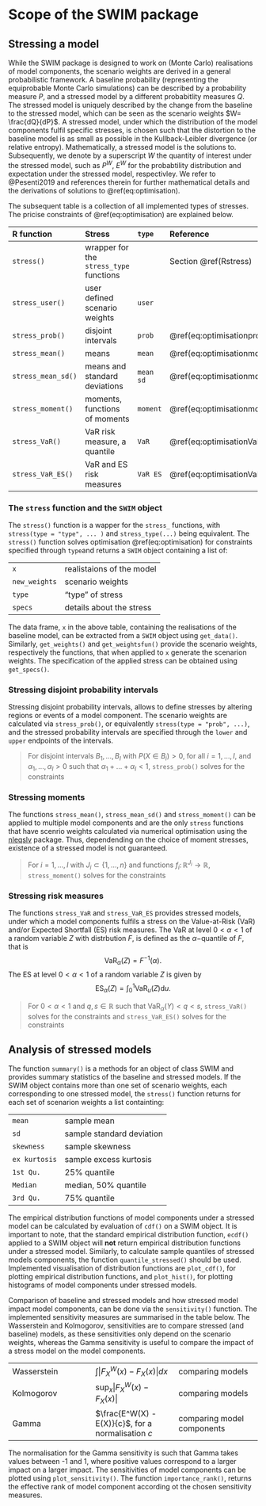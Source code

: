 
# Scope of the SWIM package {#Sec:Scope}




## Stressing a model {#Rfunctions}

While the SWIM package is designed to work on (Monte Carlo) realisations of model components, the scenario weights are derived in a general probabilistic framework. A baseline probability (representing the equiprobable Monte Carlo simulations) can be described by a probability measure $P$, and a stressed model by a different probabitlity measures $Q$. The stressed model is uniquely described by the change from the baseline to the stressed model, which can be seen as the scenario weights $W= \frac{dQ}{dP}$. A stressed model, under which the distribution of the model components fulfil specific stresses, is chosen such that the distortion to the baseline model is as small as possible in the Kullback-Leibler divergence (or relative entropy). Mathematically, a stressed model is the solutions to.
\begin{equation} 
\min_{ W } ~E(W \log (W)), \quad
\text{subject to constraints under } P^W.
(\#eq:optimisation)
\end{equation}
Subsequently, we denote by a superscript $W$ the quantity of interest under the stressed model, such as $P^W, ~ E^W$ for the probabtility distribution and expectation under the stressed model, respectivley. We refer to @Pesenti2019 and references therein for further mathematical details and the derivations of solutions to \@ref(eq:optimisation).


The subsequent table is a collection of all implemented types of stresses. The pricise constraints of \@ref(eq:optimisation) are explained below.

| R function         | Stress                                | `type`  |  Reference  
| :------------------| :------------------------------------ |:--------|:------------------ 
| `stress()`         | wrapper for the `stress_type` functions   |         | Section \@ref(Rstress)
| `stress_user()`    | user defined scenario weights         |`user`   |
| `stress_prob()`    | disjoint intervals                    |`prob`   | \@ref(eq:optimisationprob)
| `stress_mean()`    | means                                 |`mean`   | \@ref(eq:optimisationmoment)
| `stress_mean_sd()` | means and standard deviations         |`mean sd`| \@ref(eq:optimisationmoment)
| `stress_moment()`  | moments, functions of moments         |`moment` | \@ref(eq:optimisationmoment)
| `stress_VaR()`     | VaR risk measure, a quantile          |`VaR`    | \@ref(eq:optimisationVaR)
| `stress_VaR_ES()`  | VaR and ES risk measures              |`VaR ES` | \@ref(eq:optimisationVaRES)


### The `stress` function and the `SWIM` object {#Rstress}
The `stress()` function is a wapper for the `stress_` functions, with `stress(type = "type", ... )` and `stress_type(...)` being equivalent. The `stress()` function solves optimisation \@ref(eq:optimisation) for constraints specified through `type`and returns a `SWIM` object containing a list of:

| | |
| :---           | :--- |       
| `x`            | realistaions of the model  |
| `new_weights`  | scenario weights |
| `type`         | "type" of stress |
| `specs`        | details about the stress |

The data frame, `x` in the above table, containing the realisations of the baseline model, can be extracted from a `SWIM` object using `get_data()`. Similarly, `get_weights()` and `get_weightsfun()` provide the scenario weights, respectively the functions, that when applied to `x` generate the scenarion weights. The specification of the applied stress can be obtained using `get_specs()`.

### Stressing disjoint probability intervals 

Stressing disjoint probability intervals, allows to define stresses by altering regions or events of a model component. The scenario weights are calculated via `stress_prob()`, or equivalently `stress(type = "prob", ...)`, and the stressed probability intervals are specified through the `lower` and `upper` endpoints of the intervals.


> For disjoint intervals $B_1, \ldots, B_I$ with $P(X \in B_i) >0$, for all $i = 1, \ldots, I$, and $\alpha_1, \ldots, \alpha_I > 0$ such that $\alpha_1 + \ldots  + \alpha_I < 1$, `stress_prob()` solves for the constraints
\begin{equation} 
P^W(X \in B_i) = \alpha_i, ~i = 1, \ldots, I. (\#eq:optimisationprob)
\end{equation}



### Stressing moments 



The functions `stress_mean()`, `stress_mean_sd()` and `stress_moment()` can be applied to multiple model components and are the only `stress` functions that have scenrio weights calculated via numerical optimisation using the [nleqslv](https://CRAN.R-project.org/package=nleqslv) package. Thus, dependending on the choice of moment stresses, existence of a stressed model is not guaranteed. 

> For $i = 1, \ldots, I$ with $J_i \subset \{1, \ldots, n\}$ and functions $f_i \colon \mathbb{R}^{J_i} \to \mathbb{R}$, `stress_moment()` solves for the constraints
\begin{equation} 
E^W(f_i(X_{J_i}) ) = m_i, ~i = 1, \ldots, I. (\#eq:optimisationmoment)
\end{equation}



### Stressing risk measures

The functions `stress_VaR` and `stress_VaR_ES` provides stressed models, under which a model components fulfils a stress on the Value-at-Risk ($\text{VaR}$) and/or Expected Shortfall ($\text{ES}$) risk measures. The $\text{VaR}$ at level $0 < \alpha < 1$ of a random variable $Z$ with distrbution $F$, is defined as the $\alpha-$quantile of $F$, that is $$\text{VaR}_\alpha(Z) = F^{-1}(\alpha).$$ The $\text{ES}$ at level $0 < \alpha < 1$ of a random variable $Z$ is given by $$\text{ES}_\alpha(Z) = \int_0^1 \text{VaR}_u(Z) \mathrm{d}u.$$


> For $0< \alpha <1$ and $q, s \in \mathbb{R}$ such that $\text{VaR}_{\alpha}(Y)<q < s$, `stress_VaR()` solves for the constraints
\begin{equation} 
\text{VaR}_{\alpha }^W(Y) = q;  (\#eq:optimisationVaR)
\end{equation}
and `stress_VaR_ES()` solves for the constraints
\begin{equation}                                                
\text{VaR}_{\alpha }^W(Y) = q, \text{ ES}_{\alpha }^W(Y) = s.(\#eq:optimisationVaRES)
\end{equation}




## Analysis of stressed models {#Sec:analysis}

The function `summary()` is a methods for an object of class SWIM and provides summary statistics of the baseline and stressed models. If the SWIM object contains more than one set of scenario weights, each corresponding to one stressed model, the `stress()` function returns for each set of scenarion weights a list containting:    

|                | |
| :---           | :--- |  
|`mean`          |sample mean
|`sd`            |sample standard deviation
|`skewness`      |sample skewness
|`ex kurtosis`   |sample excess kurtosis
|`1st Qu.`       |25% quantile
|`Median`        |median, 50% quantile
|`3rd Qu.`       |75% quantile

The empirical distribution functions of model components under a stressed model can be calculated by evaluation of `cdf()` on a SWIM object. It is important to note, that the standard empirical distribution function, `ecdf()` applied to a SWIM object will **not** return empirical distribution functions under a stressed model. Similarly, to calculate sample quantiles of stressed models components, the function `quantile_stressed()` should be used. Implemented visualisation of distribution functions are `plot_cdf()`, for plotting empirical distribution functions, and `plot_hist()`, for plotting histograms of model components under stressed models.

Comparison of baseline and stressed models and how stressed model impact model components, can be done via the `sensitivity()` function. The implemented sensitivity measures are summarised in the table below. The Wasserstein and Kolmogorov, sensitivities are to compare stressed (and baseline) models, as these sensitivities only depend on the scenario weights, whereas the Gamma sensitivity is useful to compare the impact of a stress model on the model components.

|                |                  |
| :---           | :--- | :--- | 
|Wasserstein   |$\int | F^W_X (x) - F_X(x)| dx$ | comparing models
|Kolmogorov    |$\sup_x |F^W_X (x) - F_X(x)|$ | comparing models
|Gamma         |$\frac{E^W(X) - E(X)}{c}$, for a normalisation $c$ | comparing model components

The normalisation for the Gamma sensitivity is such that Gamma takes values between -1 and 1, where positive values correspond to a larger impact on a larger impact. The sensitivities of model components can be plotted using `plot_sensitivity()`. The function `importance_rank()`, returns the effective rank of model component according ot the chosen sensitivity measures. 



